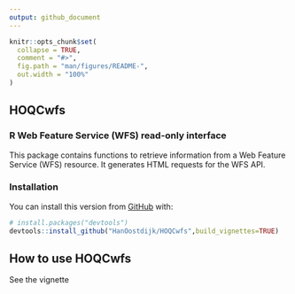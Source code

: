 ```yaml
---
output: github_document
---
```


<!-- README.md is generated from README.Rmd. Please edit that file -->

```r
knitr::opts_chunk$set(
  collapse = TRUE,
  comment = "#>",
  fig.path = "man/figures/README-",
  out.width = "100%"
)
```

## HOQCwfs

<!-- badges: start -->
<!-- badges: end -->

### R Web Feature Service (WFS) read-only interface
This package contains functions to retrieve information from a Web Feature Service (WFS) resource. 
It generates HTML requests for the WFS API.

### Installation

You can install this version from [GitHub](https://github.com/) with: 

``` r
# install.packages("devtools")
devtools::install_github("HanOostdijk/HOQCwfs",build_vignettes=TRUE) 
```

## How to use HOQCwfs

See the vignette
